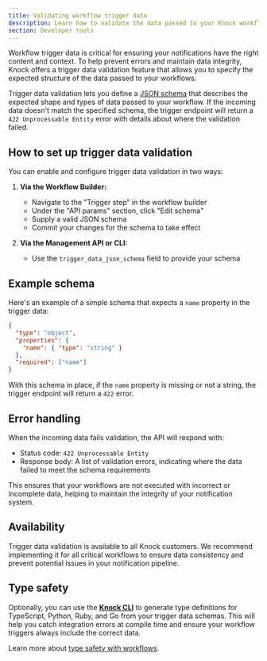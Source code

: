 ```yaml
---
title: Validating workflow trigger data
description: Learn how to validate the data passed to your Knock workflows using JSON schemas to ensure accuracy and prevent errors in your notifications.
section: Developer tools
---
```


Workflow trigger data is critical for ensuring your notifications have the right content and context. To help prevent errors and maintain data integrity, Knock offers a trigger data validation feature that allows you to specify the expected structure of the data passed to your workflows.

Trigger data validation lets you define a <a href="https://json-schema.org/" target="_blank">JSON schema</a> that describes the expected shape and types of data passed to your workflow. If the incoming data doesn't match the specified schema, the trigger endpoint will return a `422 Unprocessable Entity` error with details about where the validation failed.

## How to set up trigger data validation

You can enable and configure trigger data validation in two ways:

1. **Via the Workflow Builder:**

   - Navigate to the "Trigger step" in the workflow builder
   - Under the "API params" section, click "Edit schema"
   - Supply a valid JSON schema
   - Commit your changes for the schema to take effect

2. **Via the Management API or CLI:**
   - Use the `trigger_data_json_schema` field to provide your schema

## Example schema

Here's an example of a simple schema that expects a `name` property in the trigger data:

```json title="Trigger data validation schema"
{
  "type": "object",
  "properties": {
    "name": { "type": "string" }
  },
  "required": ["name"]
}
```

With this schema in place, if the `name` property is missing or not a string, the trigger endpoint will return a `422` error.

## Error handling

When the incoming data fails validation, the API will respond with:

- Status code: `422 Unprocessable Entity`
- Response body: A list of validation errors, indicating where the data failed to meet the schema requirements

This ensures that your workflows are not executed with incorrect or incomplete data, helping to maintain the integrity of your notification system.

## Availability

Trigger data validation is available to all Knock customers. We recommend implementing it for all critical workflows to ensure data consistency and prevent potential issues in your notification pipeline.

## Type safety

Optionally, you can use the **[Knock CLI](/cli)** to generate type definitions for TypeScript, Python, Ruby, and Go from your trigger data schemas. This will help you catch integration errors at compile time and ensure your workflow triggers always include the correct data.

Learn more about [type safety with workflows](/developer-tools/type-safety).
